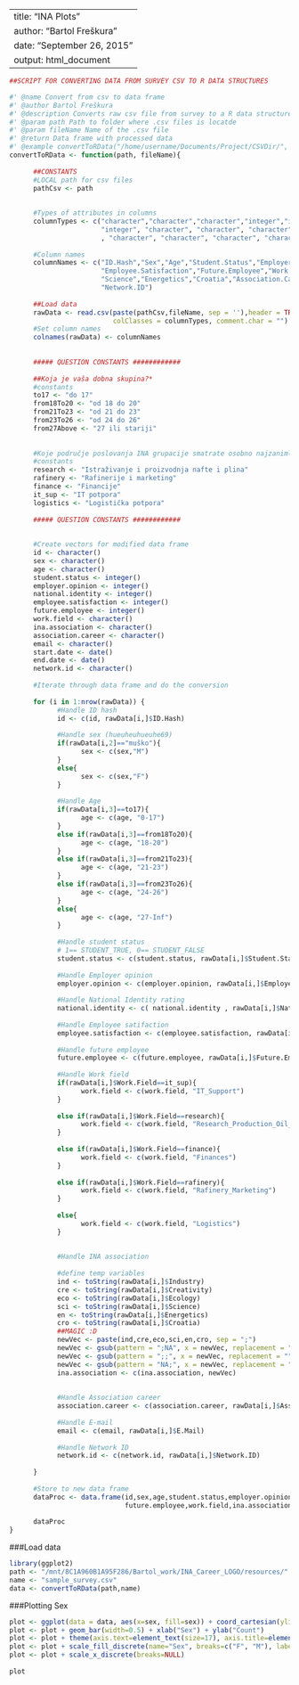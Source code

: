 
---
title: "INA Plots"
author: "Bartol Freškura"
date: "September 26, 2015"
output: html_document
---
     
```r
##SCRIPT FOR CONVERTING DATA FROM SURVEY CSV TO R DATA STRUCTURES

#' @name Convert from csv to data frame
#' @author Bartol Freškura
#' @description Converts raw csv file from survey to a R data structure in a form of data frame
#' @param path Path to folder where .csv files is locatde
#' @param fileName Name of the .csv file
#' @return Data frame with processed data
#' @example convertToRData("/home/username/Documents/Project/CSVDir/", "sample_survey.csv")
convertToRData <- function(path, fileName){
      
      ##CONSTANTS
      #LOCAL path for csv files
      pathCsv <- path
      
      
      #Types of attributes in columns
      columnTypes <- c("character","character","character","integer","integer","integer","integer",
                       "integer", "character", "character", "character", "character", "character", "character"
                       , "character", "character", "character", "character","character","character")
      
      #Column names
      columnNames <- c("ID.Hash","Sex","Age","Student.Status","Employer.Opinion","National.Identity",
                       "Employee.Satisfaction","Future.Employee","Work.Field","Industry","Creativity","Ecology",
                       "Science","Energetics","Croatia","Association.Career", "E.Mail", "Start.Date","End.Date",
                       "Network.ID")
      
      ##Load data
      rawData <- read.csv(paste(pathCsv,fileName, sep = ''),header = TRUE, na.strings = "",
                          colClasses = columnTypes, comment.char = "")
      #Set column names
      colnames(rawData) <- columnNames
      
      
      ##### QUESTION CONSTANTS ############
      
      ##Koja je vaša dobna skupina?*
      #constants
      to17 <- "do 17"
      from18To20 <- "od 18 do 20"
      from21To23 <- "od 21 do 23"
      from23To26 <- "od 24 do 26"
      from27Above <- "27 ili stariji"
      
      
      #Koje područje poslovanja INA grupacije smatrate osobno najzanimljivijim?*
      #constants
      research <- "Istraživanje i proizvodnja nafte i plina"
      rafinery <- "Rafinerije i marketing"
      finance <- "Financije"
      it_sup <- "IT potpora"
      logistics <- "Logistička potpora"
      
      ##### QUESTION CONSTANTS ############
      
      
      #Create vectors for modified data frame
      id <- character()
      sex <- character()
      age <- character()
      student.status <- integer()
      employer.opinion <- integer()
      national.identity <- integer()
      employee.satisfaction <- integer()
      future.employee <- integer()
      work.field <- character()
      ina.association <- character()
      association.career <- character()
      email <- character()
      start.date <- date()
      end.date <- date()
      network.id <- character()
      
      #Iterate through data frame and do the conversion
      
      for (i in 1:nrow(rawData)) {
            #Handle ID hash
            id <- c(id, rawData[i,]$ID.Hash)
            
            #Handle sex (hueuheuhueuhe69)
            if(rawData[i,2]=="muško"){
                  sex <- c(sex,"M")
            }
            else{
                  sex <- c(sex,"F")
            }
            
            #Handle Age
            if(rawData[i,3]==to17){
                  age <- c(age, "0-17")
            }
            else if(rawData[i,3]==from18To20){
                  age <- c(age, "18-20")
            }
            else if(rawData[i,3]==from21To23){
                  age <- c(age, "21-23")
            }
            else if(rawData[i,3]==from23To26){
                  age <- c(age, "24-26")
            }
            else{
                  age <- c(age, "27-Inf")
            }
            
            #Handle student status
            # 1== STUDENT_TRUE, 0== STUDENT_FALSE
            student.status <- c(student.status, rawData[i,]$Student.Status)
            
            #Handle Employer opinion
            employer.opinion <- c(employer.opinion, rawData[i,]$Employer.Opinion)
            
            #Handle National Identity rating
            national.identity <- c( national.identity , rawData[i,]$National.Identity)
            
            #Handle Employee satifaction
            employee.satisfaction <- c(employee.satisfaction, rawData[i,]$Employee.Satisfaction)
            
            #Handle future employee
            future.employee <- c(future.employee, rawData[i,]$Future.Employee)
            
            #Handle Work field
            if(rawData[i,]$Work.Field==it_sup){
                  work.field <- c(work.field, "IT_Support")
            }
            
            else if(rawData[i,]$Work.Field==research){
                  work.field <- c(work.field, "Research_Production_Oil_Gas")
            }
            
            else if(rawData[i,]$Work.Field==finance){
                  work.field <- c(work.field, "Finances")
            }
            
            else if(rawData[i,]$Work.Field==rafinery){
                  work.field <- c(work.field, "Rafinery_Marketing")
            }
            
            else{
                  work.field <- c(work.field, "Logistics")
            }
            
            
            #Handle INA association
            
            #define temp variables
            ind <- toString(rawData[i,]$Industry)
            cre <- toString(rawData[i,]$Creativity)
            eco <- toString(rawData[i,]$Ecology)
            sci <- toString(rawData[i,]$Science)
            en <- toString(rawData[i,]$Energetics)
            cro <- toString(rawData[i,]$Croatia)
            ##MAGIC :D
            newVec <- paste(ind,cre,eco,sci,en,cro, sep = ";")
            newVec <- gsub(pattern = ";NA", x = newVec, replacement = "")
            newVec <- gsub(pattern = ";;", x = newVec, replacement = "")
            newVec <- gsub(pattern = "NA;", x = newVec, replacement = "")
            ina.association <- c(ina.association, newVec)
            
            
            #Handle Association career
            association.career <- c(association.career, rawData[i,]$Association.Career)
            
            #Handle E-mail
            email <- c(email, rawData[i,]$E.Mail)
            
            #Handle Network ID
            network.id <- c(network.id, rawData[i,]$Network.ID)
            
      }
      
      #Store to new data frame
      dataProc <- data.frame(id,sex,age,student.status,employer.opinion,national.identity,employee.satisfaction,
                             future.employee,work.field,ina.association,association.career,email,network.id)
      
      dataProc
}


```


###Load data
```r
library(ggplot2)
path <- "/mnt/8C1A960B1A95F286/Bartol_work/INA_Career_LOGO/resources/"
name <- "sample_survey.csv"
data <- convertToRData(path,name)
```

###Plotting Sex

```r
plot <- ggplot(data = data, aes(x=sex, fill=sex)) + coord_cartesian(ylim=c(0,nrow(data)))
plot <- plot + geom_bar(width=0.5) + xlab("Sex") + ylab("Count")
plot <- plot + theme(axis.text=element_text(size=17), axis.title=element_text(size=17))
plot <- plot + scale_fill_discrete(name="Sex", breaks=c("F", "M"), labels=c("Female", "Male"))
plot <- plot + scale_x_discrete(breaks=NULL)
                         
plot
```




